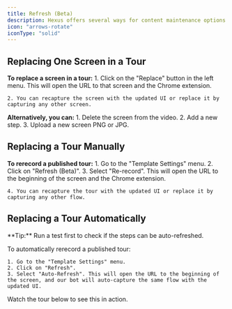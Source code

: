 ```yaml
---
title: Refresh (Beta)
description: Hexus offers several ways for content maintenance options when your UI changes. Here are the options.
icon: "arrows-rotate"
iconType: "solid"
---
```


## Replacing One Screen in a Tour

**To replace a screen in a tour:**
    1. Click on the "Replace" button in the left menu. This will open the URL to that screen and the Chrome extension.

    2. You can recapture the screen with the updated UI or replace it by capturing any other screen.

**Alternatively, you can:**
    1. Delete the screen from the video.
    2. Add a new step.
    3. Upload a new screen PNG or JPG.

## Replacing a Tour Manually

**To rerecord a published tour:**
    1. Go to the "Template Settings" menu.
    2. Click on "Refresh (Beta)".
    3. Select "Re-record". This will open the URL to the beginning of the screen and the Chrome extension.

    4. You can recapture the tour with the updated UI or replace it by capturing any other flow.

## Replacing a Tour Automatically

<Tip>
  **Tip:** Run a test first to check if the steps can be auto-refreshed.
</Tip>

To automatically rerecord a published tour:

    1. Go to the "Template Settings" menu.
    2. Click on "Refresh".
    3. Select "Auto-Refresh". This will open the URL to the beginning of the screen, and our bot will auto-capture the same flow with the updated UI.

Watch the tour below to see this in action.